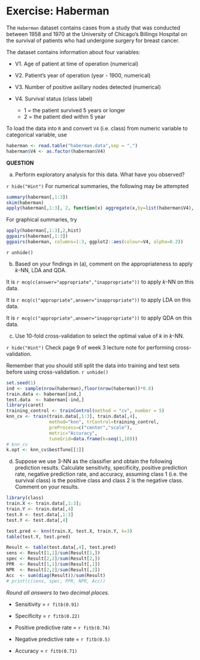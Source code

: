 # Exercise: Haberman

The `Haberman` dataset contains cases from a study that was conducted between 1958 and 1970 at the University of Chicago's Billings Hospital on the survival of patients who had undergone surgery for breast cancer. 

The dataset contains information about four variables:

* V1. Age of patient at time of operation (numerical)

* V2. Patient's year of operation (year - 1900, numerical)

* V3. Number of positive axillary nodes detected (numerical)

* V4. Survival status (class label)
  + 1 = the patient survived 5 years or longer
  + 2 = the patient died within 5 year

To load the data into `R` and convert `V4` (i.e. class) from numeric variable to categorical variable, use
```r
haberman <- read.table("haberman.data",sep = ",")
haberman$V4 <- as.factor(haberman$V4)
```

**QUESTION**

(a) Perform exploratory analysis for this data. What have you observed?

`r hide("Hint")`
For numerical summaries, the following may be attempted
```r
summary(haberman[,1:3])
skim(haberman)
apply(haberman[,1:3], 2, function(x) aggregate(x,by=list(haberman$V4), var))
```

For graphical summaries, try
```r
apply(haberman[,1:3],2,hist)
ggpairs(haberman[,1:3])
ggpairs(haberman, columns=1:3, ggplot2::aes(colour=V4, alpha=0.2))
```

`r unhide()`

(b) Based on your findings in (a), comment on the appropriateness to apply $k$-NN, LDA and QDA.

It is `r mcq(c(answer="appropriate","inappropriate"))` to apply $k$-NN on this data. 

It is `r mcq(c("appropriate",answer="inappropriate"))` to apply LDA on this data. 

It is `r mcq(c("appropriate",answer="inappropriate"))` to apply QDA on this data. 

(c) Use 10-fold cross-validation to select the optimal value of $k$ in $k$-NN. 

`r hide("Hint")`
Check page 9 of week 3 lecture note for performing cross-validation. 

Remember that you should still split the data into training and test sets before using cross-validation.
`r unhide()`

```r
set.seed(1)
ind <- sample(nrow(haberman),floor(nrow(haberman))*0.8)
train.data <- haberman[ind,]
test.data  <- haberman[-ind,]
library(caret)
training_control <- trainControl(method = "cv", number = 5)
knn_cv <- train(train.data[,1:3], train.data[,4],
                method="knn", trControl=training_control,
                preProcess=c("center","scale"),
                metric="Accuracy",
                tuneGrid=data.frame(k=seq(1,10)))
# knn_cv
k.opt <- knn_cv$bestTune[[1]]
```

(d) Suppose we use $3$-NN as the classifier and obtain the following prediction results. Calculate sensitivity, specificity, positive prediction rate, negative prediction rate, and accuracy, assuming class 1 (i.e. the survival class) is the positive class and class 2 is the negative class. Comment on your results. 
```r
library(class)
train.X <- train.data[,1:3]; 
train.Y <- train.data[,4]
test.X <- test.data[,1:3]
test.Y <- test.data[,4]
```

```r
test.pred <- knn(train.X, test.X, train.Y, k=3)
table(test.Y, test.pred)
```

```r
Result <- table(test.data[,4], test.pred)
sens <- Result[1,1]/sum(Result[1,])
spec <- Result[2,2]/sum(Result[2,])
PPR  <- Result[1,1]/sum(Result[,1])
NPR  <- Result[2,2]/sum(Result[,2])
Acc  <- sum(diag(Result))/sum(Result)
# print(c(sens, spec, PPR, NPR, Acc))
```

*Round all answers to two decimal places.* 

* Sensitivity = `r fitb(0.91)`

* Specificity = `r fitb(0.22)`

* Positive predictive rate = `r fitb(0.74)`

* Negative predictive rate = `r fitb(0.5)`

* Accuracy = `r fitb(0.71)`
